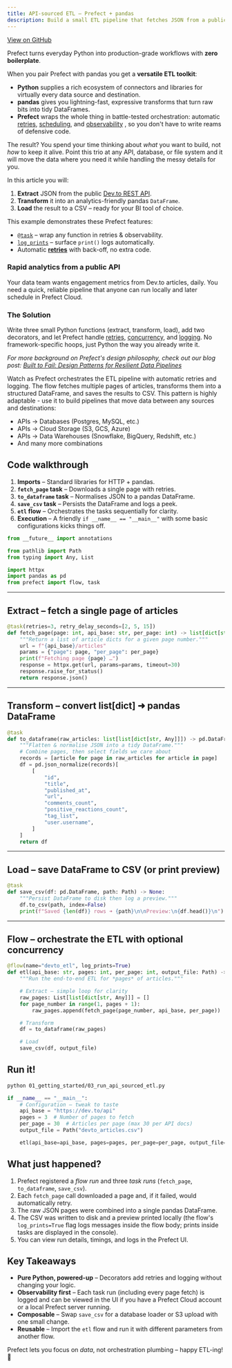 ```yaml
---
title: API-sourced ETL – Prefect + pandas
description: Build a small ETL pipeline that fetches JSON from a public API, transforms it with pandas, and writes a CSV – all orchestrated by Prefect.
---
```


<a href="https://github.com/prefecthq/examples/blob/examples-markdown/examples/01_getting_started/03_run_api_sourced_etl.py" target="_blank">View on GitHub</a>


Prefect turns everyday Python into production-grade workflows with **zero boilerplate**.

When you pair Prefect with pandas you get a **versatile ETL toolkit**:

* **Python** supplies a rich ecosystem of connectors and libraries for virtually every data source and destination.
* **pandas** gives you lightning-fast, expressive transforms that turn raw bits into tidy DataFrames.
* **Prefect** wraps the whole thing in battle-tested orchestration: automatic [retries](https://docs.prefect.io/v3/develop/write-tasks#retries), [scheduling](https://docs.prefect.io/v3/deploy/index#workflow-scheduling-and-parametrization), and [observability](https://docs.prefect.io/v3/develop/logging#prefect-loggers) , so you don't have to write reams of defensive code.

The result? You spend your time thinking about *what* you want to build, not *how* to keep it alive. Point this trio at any API, database, or file system and it will move the data where you need it while handling the messy details for you.

In this article you will:
1. **Extract** JSON from the public [Dev.to REST API](https://dev.to/api).
2. **Transform** it into an analytics-friendly pandas `DataFrame`.
3. **Load** the result to a CSV – ready for your BI tool of choice.

This example demonstrates these Prefect features:
* [`@task`](https://docs.prefect.io/v3/develop/write-tasks#write-and-run-tasks) – wrap any function in retries & observability.
* [`log_prints`](https://docs.prefect.io/v3/develop/logging#configure-logging) – surface `print()` logs automatically.
* Automatic [**retries**](https://docs.prefect.io/v3/develop/write-tasks#retries) with back-off, no extra code.

### Rapid analytics from a public API
Your data team wants engagement metrics from Dev.to articles, daily. You need a quick,
reliable pipeline that anyone can run locally and later schedule in Prefect Cloud.

### The Solution
Write three small Python functions (extract, transform, load), add two decorators, and
let Prefect handle [retries](https://docs.prefect.io/v3/develop/write-tasks#retries), [concurrency](https://docs.prefect.io/v3/develop/task-runners#configure-a-task-runner), and [logging](https://docs.prefect.io/v3/develop/logging#prefect-loggers). No framework-specific hoops, just
Python the way you already write it.

*For more background on Prefect's design philosophy, check out our blog post: [Built to Fail: Design Patterns for Resilient Data Pipelines](https://www.prefect.io/blog/built-to-fail-design-patterns-for-resilient-data-pipelines)*

Watch as Prefect orchestrates the ETL pipeline with automatic retries and logging. The flow fetches multiple pages of articles, transforms them into a structured DataFrame, and saves the results to CSV. This pattern is highly adaptable - use it to build pipelines that move data between any sources and destinations:
* APIs → Databases (Postgres, MySQL, etc.)
* APIs → Cloud Storage (S3, GCS, Azure)
* APIs → Data Warehouses (Snowflake, BigQuery, Redshift, etc.)
* And many more combinations

## Code walkthrough
1. **Imports** – Standard libraries for HTTP + pandas.
2. **`fetch_page` task** – Downloads a single page with retries.
3. **`to_dataframe` task** – Normalises JSON to a pandas DataFrame.
4. **`save_csv` task** – Persists the DataFrame and logs a peek.
5. **`etl` flow** – Orchestrates the tasks sequentially for clarity.
6. **Execution** – A friendly `if __name__ == "__main__"` with some basic configurations kicks things off.

```python
from __future__ import annotations

from pathlib import Path
from typing import Any, List

import httpx
import pandas as pd
from prefect import flow, task


```

---------------------------------------------------------------------------
Extract – fetch a single page of articles
---------------------------------------------------------------------------

```python
@task(retries=3, retry_delay_seconds=[2, 5, 15])
def fetch_page(page: int, api_base: str, per_page: int) -> list[dict[str, Any]]:
    """Return a list of article dicts for a given page number."""
    url = f"{api_base}/articles"
    params = {"page": page, "per_page": per_page}
    print(f"Fetching page {page} …")
    response = httpx.get(url, params=params, timeout=30)
    response.raise_for_status()
    return response.json()

```

---------------------------------------------------------------------------
Transform – convert list[dict] ➜ pandas DataFrame
---------------------------------------------------------------------------

```python
@task
def to_dataframe(raw_articles: list[list[dict[str, Any]]]) -> pd.DataFrame:
    """Flatten & normalise JSON into a tidy DataFrame."""
    # Combine pages, then select fields we care about
    records = [article for page in raw_articles for article in page]
    df = pd.json_normalize(records)[
        [
            "id",
            "title",
            "published_at",
            "url",
            "comments_count",
            "positive_reactions_count",
            "tag_list",
            "user.username",
        ]
    ]
    return df

```

---------------------------------------------------------------------------
Load – save DataFrame to CSV (or print preview)
---------------------------------------------------------------------------

```python
@task
def save_csv(df: pd.DataFrame, path: Path) -> None:
    """Persist DataFrame to disk then log a preview."""
    df.to_csv(path, index=False)
    print(f"Saved {len(df)} rows ➜ {path}\n\nPreview:\n{df.head()}\n")

```

---------------------------------------------------------------------------
Flow – orchestrate the ETL with optional concurrency
---------------------------------------------------------------------------

```python
@flow(name="devto_etl", log_prints=True)
def etl(api_base: str, pages: int, per_page: int, output_file: Path) -> None:
    """Run the end-to-end ETL for *pages* of articles."""

    # Extract – simple loop for clarity
    raw_pages: List[list[dict[str, Any]]] = []
    for page_number in range(1, pages + 1):
        raw_pages.append(fetch_page(page_number, api_base, per_page))

    # Transform
    df = to_dataframe(raw_pages)

    # Load
    save_csv(df, output_file)


```

## Run it!

```bash
python 01_getting_started/03_run_api_sourced_etl.py
```

```python
if __name__ == "__main__":
    # Configuration – tweak to taste
    api_base = "https://dev.to/api"
    pages = 3  # Number of pages to fetch
    per_page = 30  # Articles per page (max 30 per API docs)
    output_file = Path("devto_articles.csv")

    etl(api_base=api_base, pages=pages, per_page=per_page, output_file=output_file)

```

## What just happened?

1. Prefect registered a *flow run* and three *task runs* (`fetch_page`, `to_dataframe`, `save_csv`).
2. Each `fetch_page` call downloaded a page and, if it failed, would automatically retry.
3. The raw JSON pages were combined into a single pandas DataFrame.
4. The CSV was written to disk and a preview printed locally (the flow's `log_prints=True` flag logs messages inside the flow body; prints inside tasks are displayed in the console).
5. You can view run details, timings, and logs in the Prefect UI.

## Key Takeaways

* **Pure Python, powered-up** – Decorators add retries and logging without changing your logic.
* **Observability first** – Each task run (including every page fetch) is logged and can be viewed in the UI if you have a Prefect Cloud account or a local Prefect server running.
* **Composable** – Swap `save_csv` for a database loader or S3 upload with one small change.
* **Reusable** – Import the `etl` flow and run it with different parameters from another flow.

Prefect lets you focus on *data*, not orchestration plumbing – happy ETL-ing! 🎉
